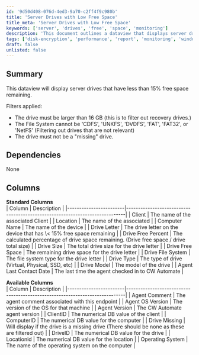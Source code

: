 ```yaml
---
id: '9d50d408-076d-4ed3-9a70-c2ff4f9c980b'
title: 'Server Drives with Low Free Space'
title_meta: 'Server Drives with Low Free Space'
keywords: ['server', 'drives', 'free', 'space', 'monitoring']
description: 'This document outlines a dataview that displays server drives with less than 15% free space remaining. It includes filtering criteria, dependencies, and a detailed description of standard and available columns for effective monitoring of drive space usage.'
tags: ['disk-encryption', 'performance', 'report', 'monitoring', 'windows']
draft: false
unlisted: false
---
```

## Summary

This dataview will display server drives that have less than 15% free space remaining.

Filters applied:
- The drive must be larger than 16 GB (this is to filter out recovery drives.)
- The File System cannot be 'CDFS', 'UNKFS', 'DVDFS', 'FAT', 'FAT32', or 'NetFS' (Filtering out drives that are not relevant)
- The drive must not be a "missing" drive.

## Dependencies

None

## Columns

**Standard Columns**  
| Column                  | Description                                                                 |
|------------------------|-----------------------------------------------------------------------------|
| Client                 | The name of the associated Client                                           |
| Location               | The name of the associated                                                  |
| Computer Name          | The name of the device                                                     |
| Drive Letter           | The drive letter on the device that has \\< 15% free space remaining        |
| Drive Free Percent      | The calculated percentage of drive space remaining. (Drive free space / drive total size) |
| Drive Size             | The total drive size for the drive letter                                   |
| Drive Free Space       | The remaining drive space for the drive letter                              |
| Drive File System      | The file system type for the drive letter                                   |
| Drive Type             | The type of drive (Virtual, Physical, SSD, etc)                            |
| Drive Model            | The model of the drive                                                     |
| Agent Last Contact Date | The last time the agent checked in to CW Automate                          |

**Available Columns**  
| Column                  | Description                                                                 |
|------------------------|-----------------------------------------------------------------------------|
| Agent Comment          | The agent comment associated with this endpoint                             |
| Agent OS Version       | The version of the OS for that machine                                      |
| Agent Version          | The CW Automate agent version                                               |
| ClientID               | The numerical DB value of the client                                        |
| ComputerID             | The numerical DB value for the computer                                     |
| Drive Missing          | Will display if the drive is a missing drive (There should be none as these are filtered out) |
| DriveID                | The numerical DB value for the drive                                        |
| Locationid             | The numerical DB value for the location                                     |
| Operating System       | The name of the operating system on the computer                            |












